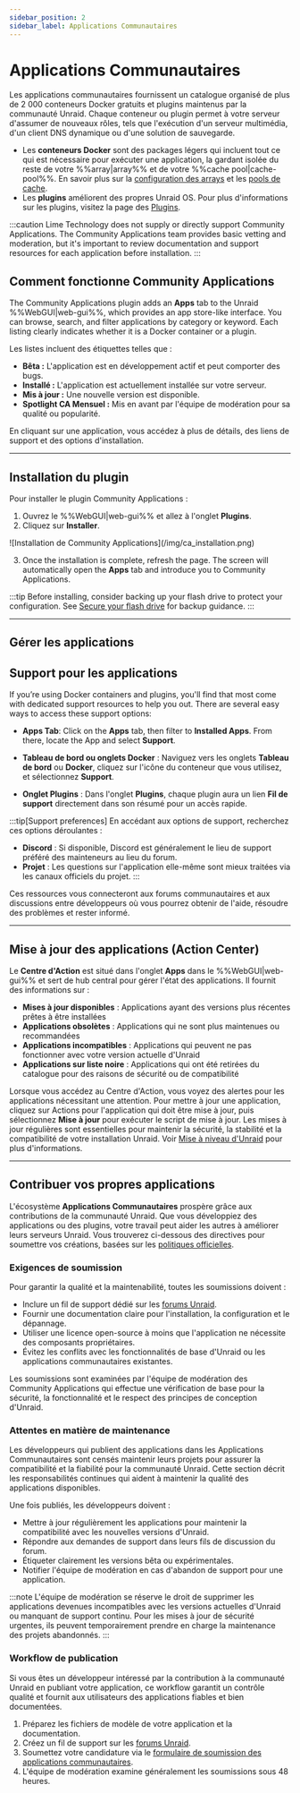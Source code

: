 ```yaml
---
sidebar_position: 2
sidebar_label: Applications Communautaires
---
```



# Applications Communautaires

Les applications communautaires fournissent un catalogue organisé de plus de 2 000 conteneurs Docker gratuits et plugins maintenus par la communauté Unraid. Chaque conteneur ou plugin permet à votre serveur d'assumer de nouveaux rôles, tels que l'exécution d'un serveur multimédia, d'un client DNS dynamique ou d'une solution de sauvegarde.

- Les **conteneurs Docker** sont des packages légers qui incluent tout ce qui est nécessaire pour exécuter une application, la gardant isolée du reste de votre %%array|array%% et de votre %%cache pool|cache-pool%%.  En savoir plus sur la [configuration des arrays](../manage-storage/array-configuration.mdx) et les [pools de cache](../manage-storage/cache-pools.mdx).
- Les **plugins** améliorent des propres Unraid OS. Pour plus d'informations sur les plugins, visitez la page des [Plugins](../customize-your-experience/plugins.mdx).

:::caution
Lime Technology does not supply or directly support Community Applications. The Community Applications team provides basic vetting and moderation, but it's important to review documentation and support resources for each application before installation.
:::

## Comment fonctionne Community Applications

The Community Applications plugin adds an **Apps** tab to the Unraid %%WebGUI|web-gui%%, which provides an app store-like interface. You can browse, search, and filter applications by category or keyword. Each listing clearly indicates whether it is a Docker container or a plugin.

Les listes incluent des étiquettes telles que :

- **Bêta :** L'application est en développement actif et peut comporter des bugs.
- **Installé :** L'application est actuellement installée sur votre serveur.
- **Mis à jour :** Une nouvelle version est disponible.
- **Spotlight CA Mensuel :** Mis en avant par l'équipe de modération pour sa qualité ou popularité.

En cliquant sur une application, vous accédez à plus de détails, des liens de support et des options d'installation.

---

## Installation du plugin

Pour installer le plugin Community Applications :

1. Ouvrez le %%WebGUI|web-gui%% et allez à l'onglet **Plugins**.
2. Cliquez sur **Installer**.

<div style={{ margin: 'auto', maxWidth: '714px', display: 'flex', flexDirection: 'column', alignItems: 'center' }}>
  ![Installation de Community Applications](/img/ca_installation.png)
</div>

3. Once the installation is complete, refresh the page. The screen will automatically open the **Apps** tab and introduce you to Community Applications.

:::tip
Before installing, consider backing up your flash drive to protect your configuration. See [Secure your flash drive](../../system-administration/secure-your-server/secure-your-flash-drive.mdx) for backup guidance.
:::

---

## Gérer les applications

<Tabs>
  <TabItem value="Installation des applications" label="Installation des applications">
    <CommunityAppsInstalling />
  </TabItem>

  <TabItem value="Suppression des applications" label="Suppression des applications">
    <CommunityAppsRemoving />
  </TabItem>

  <TabItem value="Réinstallation des applications" label="Réinstallation des applications">
    <CommunityAppsReinstalling />
  </TabItem>
</Tabs>

## Support pour les applications

If you’re using Docker containers and plugins, you'll find that most come with dedicated support resources to help you out. There are several easy ways to access these support options:

- **Apps Tab**: Click on the **Apps** tab, then filter to **Installed Apps**. From there, locate the App and select **Support**.

- **Tableau de bord ou onglets Docker** : Naviguez vers les onglets **Tableau de bord** ou **Docker**, cliquez sur l'icône du conteneur que vous utilisez, et sélectionnez **Support**.

- **Onglet Plugins** : Dans l'onglet **Plugins**, chaque plugin aura un lien **Fil de support** directement dans son résumé pour un accès rapide.

:::tip[Support preferences]
En accédant aux options de support, recherchez ces options déroulantes :

- **Discord** : Si disponible, Discord est généralement le lieu de support préféré des mainteneurs au lieu du forum.
- **Projet** : Les questions sur l'application elle-même sont mieux traitées via les canaux officiels du projet.
:::

Ces ressources vous connecteront aux forums communautaires et aux discussions entre développeurs où vous pourrez obtenir de l'aide, résoudre des problèmes et rester informé.

---

## Mise à jour des applications (Action Center)

Le **Centre d'Action** est situé dans l'onglet **Apps** dans le %%WebGUI|web-gui%% et sert de hub central pour gérer l'état des applications. Il fournit des informations sur :

- **Mises à jour disponibles** : Applications ayant des versions plus récentes prêtes à être installées
- **Applications obsolètes** : Applications qui ne sont plus maintenues ou recommandées
- **Applications incompatibles** : Applications qui peuvent ne pas fonctionner avec votre version actuelle d'Unraid
- **Applications sur liste noire** : Applications qui ont été retirées du catalogue pour des raisons de sécurité ou de compatibilité

Lorsque vous accédez au Centre d'Action, vous voyez des alertes pour les applications nécessitant une attention. Pour mettre à jour une application, cliquez sur Actions pour l'application qui doit être mise à jour, puis sélectionnez **Mise à jour** pour exécuter le script de mise à jour. Les mises à jour régulières sont essentielles pour maintenir la sécurité, la stabilité et la compatibilité de votre installation Unraid. Voir [Mise à niveau d'Unraid](../../system-administration/maintain-and-update/upgrading-unraid.mdx) pour plus d'informations.

---

## Contribuer vos propres applications

L'écosystème **Applications Communautaires** prospère grâce aux contributions de la communauté Unraid. Que vous développiez des applications ou des plugins, votre travail peut aider les autres à améliorer leurs serveurs Unraid. Vous trouverez ci-dessous des directives pour soumettre vos créations, basées sur les [politiques officielles](https://forums.unraid.net/topic/87144-ca-application-policies-notes/).

### Exigences de soumission

Pour garantir la qualité et la maintenabilité, toutes les soumissions doivent :

- Inclure un fil de support dédié sur les [forums Unraid](https://forums.unraid.net/).
- Fournir une documentation claire pour l'installation, la configuration et le dépannage.
- Utiliser une licence open-source à moins que l'application ne nécessite des composants propriétaires.
- Évitez les conflits avec les fonctionnalités de base d'Unraid ou les applications communautaires existantes.

Les soumissions sont examinées par l'équipe de modération des Community Applications qui effectue une vérification de base pour la sécurité, la fonctionnalité et le respect des principes de conception d'Unraid.

### Attentes en matière de maintenance

Les développeurs qui publient des applications dans les Applications Communautaires sont censés maintenir leurs projets pour assurer la compatibilité et la fiabilité pour la communauté Unraid. Cette section décrit les responsabilités continues qui aident à maintenir la qualité des applications disponibles.

Une fois publiés, les développeurs doivent :

- Mettre à jour régulièrement les applications pour maintenir la compatibilité avec les nouvelles versions d'Unraid.
- Répondre aux demandes de support dans leurs fils de discussion du forum.
- Étiqueter clairement les versions bêta ou expérimentales.
- Notifier l'équipe de modération en cas d'abandon de support pour une application.

:::note
L'équipe de modération se réserve le droit de supprimer les applications devenues incompatibles avec les versions actuelles d'Unraid ou manquant de support continu. Pour les mises à jour de sécurité urgentes, ils peuvent temporairement prendre en charge la maintenance des projets abandonnés.
:::

### Workflow de publication

Si vous êtes un développeur intéressé par la contribution à la communauté Unraid en publiant votre application, ce workflow garantit un contrôle qualité et fournit aux utilisateurs des applications fiables et bien documentées.

1. Préparez les fichiers de modèle de votre application et la documentation.
2. Créez un fil de support sur les [forums Unraid](https://forums.unraid.net/).
3. Soumettez votre candidature via le [formulaire de soumission des applications communautaires](https://form.asana.com/?k=qtIUrf5ydiXvXzPI57BiJw\&d=714739274360802).
4. L'équipe de modération examine généralement les soumissions sous 48 heures.
